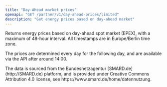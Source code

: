 ```yaml
---
title: "Day-Ahead market prices"
openapi: "GET /partner/v1/day-ahead-prices/limited"
description: "Get energy prices based on day-ahead market"
---
```


Returns energy prices based on day-ahead spot market (EPEX), with a maximum of 48-hour interval. All timestamps are in Europe/Berlin time zone.

The prices are determined every day for the following day, and are available via the API after around 14:00.

<Note>
  The data is sourced from the Bundesnetzagentur [SMARD.de](http://SMARD.de) platform, and is provided under Creative Commons Attribution 4.0 license, see  https://www.smard.de/home/datennutzung.
</Note>